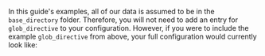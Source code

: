 
<PartGlobDirectiveDetails />

In this guide's examples, all of our data is assumed to be in the `base_directory` folder.  Therefore, you will not need to add an entry for `glob_directive` to your configuration.  However, if you were to include the example `glob_directive` from above, your full configuration would currently look like:

```python title="Python" name="datasource_configuration_post_glob_directive"
```